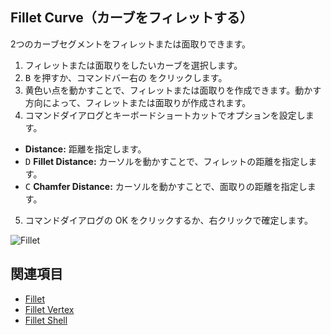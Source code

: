 
## Fillet Curve（カーブをフィレットする）

<Reference shortcut="" command="Fillet Curve" button="" />

2つのカーブセグメントをフィレットまたは面取りできます。

1. フィレットまたは面取りをしたいカーブを選択します。
2. <kbd>B</kbd> を押すか、コマンドバー右の <ButtonIcon type="button-fillet" /> をクリックします。
3. 黄色い点を動かすことで、フィレットまたは面取りを作成できます。動かす方向によって、フィレットまたは面取りが作成されます。
4. コマンドダイアログとキーボードショートカットでオプションを設定します。
  - **Distance:** 距離を指定します。
   - <kbd>D</kbd> **Fillet Distance:** カーソルを動かすことで、フィレットの距離を指定します。
   - <kbd>C</kbd> **Chamfer Distance:** カーソルを動かすことで、面取りの距離を指定します。
5. コマンドダイアログの OK をクリックするか、右クリックで確定します。

![Fillet](/img/fillet.gif)

## 関連項目
- [Fillet](./fillet)
- [Fillet Vertex](./fillet-vertex)
- [Fillet Shell](../solid/fillet-shell)

